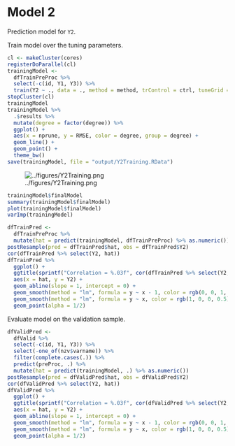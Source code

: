 # Model 2

Prediction model for `Y2`.

Train model over the tuning parameters.

```r
cl <- makeCluster(cores)
registerDoParallel(cl)
trainingModel <-
  dfTrainPreProc %>% 
  select(-c(id, Y1, Y3)) %>% 
  train(Y2 ~ ., data = ., method = method, trControl = ctrl, tuneGrid = grid)
stopCluster(cl)
trainingModel
trainingModel %>% 
  .$results %>% 
  mutate(degree = factor(degree)) %>% 
  ggplot() + 
  aes(x = nprune, y = RMSE, color = degree, group = degree) +
  geom_line() +
  geom_point() +
  theme_bw()
save(trainingModel, file = "output/Y2Training.RData")
```

![../figures/Y2Training.png](../figures/Y2Training.png)

```r
trainingModel$finalModel
summary(trainingModel$finalModel)
plot(trainingModel$finalModel)
varImp(trainingModel)
```

```r
dfTrainPred <- 
  dfTrainPreProc %>% 
  mutate(hat = predict(trainingModel, dfTrainPreProc) %>% as.numeric())
postResample(pred = dfTrainPred$hat, obs = dfTrainPred$Y2)
cor(dfTrainPred %>% select(Y2, hat))
dfTrainPred %>% 
  ggplot() +
  ggtitle(sprintf("Correlation = %.03f", cor(dfTrainPred %>% select(Y2, hat)) %>% .[1, 2])) +
  aes(x = hat, y = Y2) +
  geom_abline(slope = 1, intercept = 0) +
  geom_smooth(method = "lm", formula = y ~ x - 1, color = rgb(0, 0, 1, 0.5), se = FALSE) +
  geom_smooth(method = "lm", formula = y ~ x, color = rgb(1, 0, 0, 0.5), se = FALSE) +
  geom_point(alpha = 1/2)
```

Evaluate model on the validation sample.

```r
dfValidPred <- 
  dfValid %>% 
  select(-c(id, Y1, Y3)) %>% 
  select(-one_of(nzv$varname)) %>%
  filter(complete.cases(.)) %>% 
  predict(preProc, .) %>% 
  mutate(hat = predict(trainingModel, .) %>% as.numeric())
postResample(pred = dfValidPred$hat, obs = dfValidPred$Y2)
cor(dfValidPred %>% select(Y2, hat))
dfValidPred %>% 
  ggplot() +
  ggtitle(sprintf("Correlation = %.03f", cor(dfValidPred %>% select(Y2, hat)) %>% .[1, 2])) +
  aes(x = hat, y = Y2) +
  geom_abline(slope = 1, intercept = 0) +
  geom_smooth(method = "lm", formula = y ~ x - 1, color = rgb(0, 0, 1, 0.5), se = FALSE) +
  geom_smooth(method = "lm", formula = y ~ x, color = rgb(1, 0, 0, 0.5), se = FALSE) +
  geom_point(alpha = 1/2)
```
